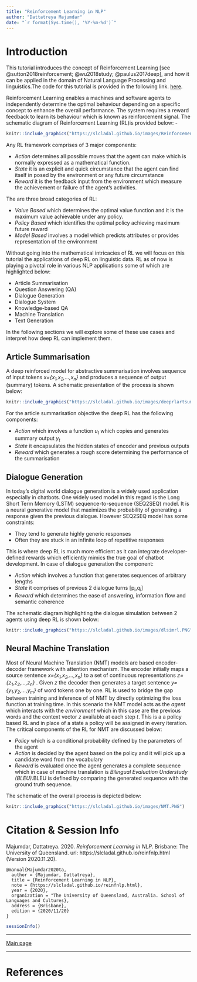 ```yaml
---
title: "Reinforcement Learning in NLP"
author: "Dattatreya Majumdar"
date: "`r format(Sys.time(), '%Y-%m-%d')`"
---
```



# Introduction{-}

This tutorial introduces the concept of Reinforcement Learning [see @sutton2018reinforcement; @wu2018study; @paulus2017deep], and how it can be applied in the domain of Natural Language Processing and linguistics.The code for this tutorial is provided in the following link. [here](https://slcladal.github.io/content/reinfnlp.Rmd).

Reinforcement Learning enables a machines and software agents to independently determine the optimal behaviour depending on a specific concept to enhance the overall performance. The system requires a reward feedback to learn its behaviour which is known as reinforcement signal. The schematic diagram of Reinforcement Learning (RL)is provided below: -

```r
knitr::include_graphics("https://slcladal.github.io/images/Reinforcement.PNG")
```

Any RL framework comprises of 3 major components:

- *Action* determines all possible moves that the agent can make which is normally expressed as a mathematical function.
- *State* it is an explicit and quick circumstance that the agent can find itself in posed by the environment or any future circumstance
- *Reward* it is the feedback input from the environment which measure the achievement or failure of the agent's activities.

The are three broad categories of RL:

- *Value Based* which determines the optimal value function and it is the maximum value achievable under any policy.
- *Policy Based* which identifies the optimal policy achieving maximum future reward
- *Model Based* involves a model which predicts attributes or provides representation of the environment

Without going into the mathematical intricacies of RL we will focus on this tutorial the applications of deep RL on linguistic data. RL as of now is playing a pivotal role in various NLP applications some of which are highlighted below:

- Article Summarisation
- Question Answering (QA)
- Dialogue Generation
- Dialogue System
- Knowledge-based QA
- Machine Translation
- Text Generation

In the following sections we will explore some of these use cases and interpret how deep RL can implement them.

## Article Summarisation{-}

A deep reinforced model for abstractive summarisation involves sequence of input tokens *x={x~1~,x~2~,...,x~n~}* and produces a sequence of output (summary) tokens. A schematic presentation of the process is shown below:

```r
knitr::include_graphics("https://slcladal.github.io/images/deeprlartsumm.PNG")
```

For the article summarisation objective the deep RL has the following components:

- *Action* which involves a function *u~t~* which copies and generates summary output *y~t~*
- *State* it encapsulates the hidden states of encoder and previous outputs
- *Reward* which generates a rough score determining the performance of the summarisation

## Dialogue Generation{-}

In today's digital world dialogue generation is a widely used application especially in chatbots. One widely used model in this regard is the Long Short Term Memory (LSTM) sequence-to-sequence (SEQ2SEQ) model. It is a neural generative model that maximizes the probability of generating a response given the previous dialogue. However SEQ2SEQ model has some constraints:

- They tend to generate highly generic responses
- Often they are stuck in an infinite loop of repetitive responses

This is where deep RL is much more efficient as it can integrate developer-defined rewards which efficiently mimics the true goal of chatbot development. In case of dialogue generation the component:

- *Action* which involves a function that generates sequences of arbitrary lengths
- *State* it comprises of previous 2 dialogue turns [p~i~,q~i~]
- *Reward* which determines the ease of answering, information flow and semantic coherence

The schematic diagram highlighting the dialogue simulation between 2 agents using deep RL is shown below:

```r
knitr::include_graphics("https://slcladal.github.io/images/dlsimrl.PNG")
```

## Neural Machine Translation{-}

Most of Neural Machine Translation (NMT) models are based encoder-decoder framework with attention mechanism. The encoder initially maps a source sentence *x={x~1~,x~2~,...,x~n~}* to a set of continuous representations *z={z~1~,z~2~,...,z~n~}* . Given *z* the decoder then generates a target sentence *y={y~1~,y~2~,...,y~m~}* of word tokens one by one. RL is used to bridge the gap between training and inference of of NMT by directly optimizing the loss function at training time. In this scenario the NMT model acts as the *agent* which interacts with the *environment* which in this case are the previous words and the context vector *z* available at each step *t*. This is a a policy based RL and in place of a state a policy will be assigned in every iteration. The critical components of the RL for NMT are discussed below:

- *Policy* which is a conditional probability defined by the parameters of the agent
- *Action* is decided by the agent based on the policy and it will pick up a candidate word from the vocabulary
- *Reward* is evaluated once the agent generates a complete sequence which in case of machine translation is *Bilingual Evaluation Understudy (BLEU)*.BLEU is defined by comparing the generated sequence with the ground truth sequence.

The schematic of the overall process is depicted below:

```r
knitr::include_graphics("https://slcladal.github.io/images/NMT.PNG")
```


# Citation & Session Info {-}

Majumdar, Dattatreya. 2020. *Reinforcement Learning in NLP*. Brisbane: The University of Queensland. url: https://slcladal.github.io/reinfnlp.html (Version 2020.11.20).

```
@manual{Majumdar2020ta,
  author = {Majumdar, Dattatreya},
  title = {Reinforcement Learning in NLP},
  note = {https://slcladal.github.io/reinfnlp.html},
  year = {2020},
  organization = "The University of Queensland, Australia. School of Languages and Cultures},
  address = {Brisbane},
  edition = {2020/11/20}
}
```



```r
sessionInfo()
```

***

[Main page](https://slcladal.github.io/index.html)

***

# References {-}


